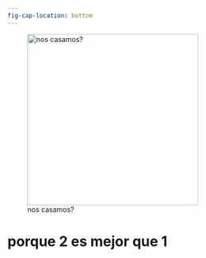 ```yaml
---
fig-cap-location: bottom
---
```


![nos casamos?](IMG_8708.jpg){fig-align="center" width="345"}


# porque 2 es mejor que 1

